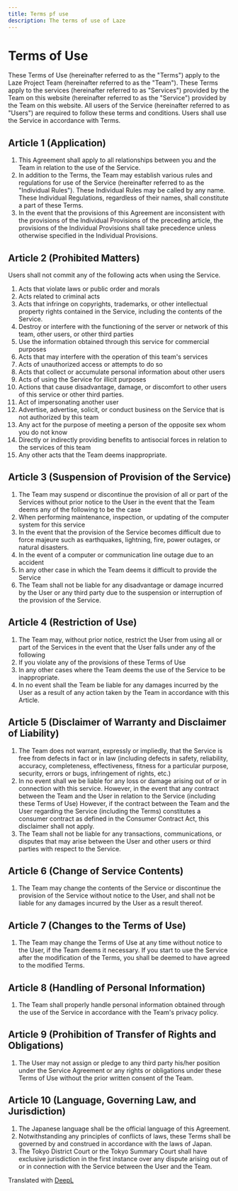 ```yaml
---
title: Terms pf use
description: The terms of use of Laze
---
```


# Terms of Use

These Terms of Use (hereinafter referred to as the "Terms") apply to the Laze Project Team (hereinafter referred to as the "Team"). These Terms apply to the services (hereinafter referred to as "Services") provided by the Team on this website (hereinafter referred to as the "Service") provided by the Team on this website. All users of the Service (hereinafter referred to as "Users") are required to follow these terms and conditions. Users shall use the Service in accordance with Terms.

## Article 1 (Application)

1. This Agreement shall apply to all relationships between you and the Team in relation to the use of the Service.
1. In addition to the Terms, the Team may establish various rules and regulations for use of the Service (hereinafter referred to as the "Individual Rules"). These Individual Rules may be called by any name. These Individual Regulations, regardless of their names, shall constitute a part of these Terms.
1. In the event that the provisions of this Agreement are inconsistent with the provisions of the Individual Provisions of the preceding article, the provisions of the Individual Provisions shall take precedence unless otherwise specified in the Individual Provisions.

## Article 2 (Prohibited Matters)

Users shall not commit any of the following acts when using the Service.

1. Acts that violate laws or public order and morals
1. Acts related to criminal acts
1. Acts that infringe on copyrights, trademarks, or other intellectual property rights contained in the Service, including the contents of the Service.
1. Destroy or interfere with the functioning of the server or network of this team, other users, or other third parties
1. Use the information obtained through this service for commercial purposes
1. Acts that may interfere with the operation of this team's services
1. Acts of unauthorized access or attempts to do so
1. Acts that collect or accumulate personal information about other users
1. Acts of using the Service for illicit purposes
1. Actions that cause disadvantage, damage, or discomfort to other users of this service or other third parties.
1. Act of impersonating another user
1. Advertise, advertise, solicit, or conduct business on the Service that is not authorized by this team
1. Any act for the purpose of meeting a person of the opposite sex whom you do not know
1. Directly or indirectly providing benefits to antisocial forces in relation to the services of this team
1. Any other acts that the Team deems inappropriate.

## Article 3 (Suspension of Provision of the Service)

1. The Team may suspend or discontinue the provision of all or part of the Services without prior notice to the User in the event that the Team deems any of the following to be the case
  1. When performing maintenance, inspection, or updating of the computer system for this service
  1. In the event that the provision of the Service becomes difficult due to force majeure such as earthquakes, lightning, fire, power outages, or natural disasters.
  1. In the event of a computer or communication line outage due to an accident
  1. In any other case in which the Team deems it difficult to provide the Service
1. The Team shall not be liable for any disadvantage or damage incurred by the User or any third party due to the suspension or interruption of the provision of the Service.

## Article 4 (Restriction of Use)

1. The Team may, without prior notice, restrict the User from using all or part of the Services in the event that the User falls under any of the following
  1. If you violate any of the provisions of these Terms of Use
  1. In any other cases where the Team deems the use of the Service to be inappropriate.
1. In no event shall the Team be liable for any damages incurred by the User as a result of any action taken by the Team in accordance with this Article.

## Article 5 (Disclaimer of Warranty and Disclaimer of Liability)

1. The Team does not warrant, expressly or impliedly, that the Service is free from defects in fact or in law (including defects in safety, reliability, accuracy, completeness, effectiveness, fitness for a particular purpose, security, errors or bugs, infringement of rights, etc.)
1. In no event shall we be liable for any loss or damage arising out of or in connection with this service. However, in the event that any contract between the Team and the User in relation to the Service (including these Terms of Use) However, if the contract between the Team and the User regarding the Service (including the Terms) constitutes a consumer contract as defined in the Consumer Contract Act, this disclaimer shall not apply.
1. The Team shall not be liable for any transactions, communications, or disputes that may arise between the User and other users or third parties with respect to the Service.

## Article 6 (Change of Service Contents)

1. The Team may change the contents of the Service or discontinue the provision of the Service without notice to the User, and shall not be liable for any damages incurred by the User as a result thereof.

## Article 7 (Changes to the Terms of Use)

1. The Team may change the Terms of Use at any time without notice to the User, if the Team deems it necessary. If you start to use the Service after the modification of the Terms, you shall be deemed to have agreed to the modified Terms.

## Article 8 (Handling of Personal Information)

1. The Team shall properly handle personal information obtained through the use of the Service in accordance with the Team's privacy policy.

## Article 9 (Prohibition of Transfer of Rights and Obligations)

1. The User may not assign or pledge to any third party his/her position under the Service Agreement or any rights or obligations under these Terms of Use without the prior written consent of the Team.

## Article 10 (Language, Governing Law, and Jurisdiction)

1. The Japanese language shall be the official language of this Agreement.
1. Notwithstanding any principles of conflicts of laws, these Terms shall be governed by and construed in accordance with the laws of Japan.
1. The Tokyo District Court or the Tokyo Summary Court shall have exclusive jurisdiction in the first instance over any dispute arising out of or in connection with the Service between the User and the Team.

Translated with [DeepL](https://www.deepl.com/translator)
